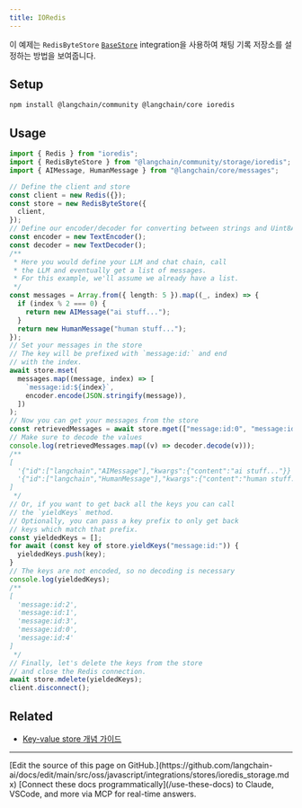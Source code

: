 ```yaml
---
title: IORedis
---
```


이 예제는 `RedisByteStore` [`BaseStore`](https://langchain-ai.github.io/langgraphjs/reference/classes/checkpoint.BaseStore.html) integration을 사용하여 채팅 기록 저장소를 설정하는 방법을 보여줍니다.

## Setup

```bash npm
npm install @langchain/community @langchain/core ioredis
```

## Usage

```typescript
import { Redis } from "ioredis";
import { RedisByteStore } from "@langchain/community/storage/ioredis";
import { AIMessage, HumanMessage } from "@langchain/core/messages";

// Define the client and store
const client = new Redis({});
const store = new RedisByteStore({
  client,
});
// Define our encoder/decoder for converting between strings and Uint8Arrays
const encoder = new TextEncoder();
const decoder = new TextDecoder();
/**
 * Here you would define your LLM and chat chain, call
 * the LLM and eventually get a list of messages.
 * For this example, we'll assume we already have a list.
 */
const messages = Array.from({ length: 5 }).map((_, index) => {
  if (index % 2 === 0) {
    return new AIMessage("ai stuff...");
  }
  return new HumanMessage("human stuff...");
});
// Set your messages in the store
// The key will be prefixed with `message:id:` and end
// with the index.
await store.mset(
  messages.map((message, index) => [
    `message:id:${index}`,
    encoder.encode(JSON.stringify(message)),
  ])
);
// Now you can get your messages from the store
const retrievedMessages = await store.mget(["message:id:0", "message:id:1"]);
// Make sure to decode the values
console.log(retrievedMessages.map((v) => decoder.decode(v)));
/**
[
  '{"id":["langchain","AIMessage"],"kwargs":{"content":"ai stuff..."}}',
  '{"id":["langchain","HumanMessage"],"kwargs":{"content":"human stuff..."}}'
]
 */
// Or, if you want to get back all the keys you can call
// the `yieldKeys` method.
// Optionally, you can pass a key prefix to only get back
// keys which match that prefix.
const yieldedKeys = [];
for await (const key of store.yieldKeys("message:id:")) {
  yieldedKeys.push(key);
}
// The keys are not encoded, so no decoding is necessary
console.log(yieldedKeys);
/**
[
  'message:id:2',
  'message:id:1',
  'message:id:3',
  'message:id:0',
  'message:id:4'
]
 */
// Finally, let's delete the keys from the store
// and close the Redis connection.
await store.mdelete(yieldedKeys);
client.disconnect();
```

## Related

- [Key-value store 개념 가이드](/oss/javascript/integrations/stores)

---

<Callout icon="pen-to-square" iconType="regular">
    [Edit the source of this page on GitHub.](https://github.com/langchain-ai/docs/edit/main/src/oss/javascript/integrations/stores/ioredis_storage.mdx)
</Callout>
<Tip icon="terminal" iconType="regular">
    [Connect these docs programmatically](/use-these-docs) to Claude, VSCode, and more via MCP for    real-time answers.
</Tip>
